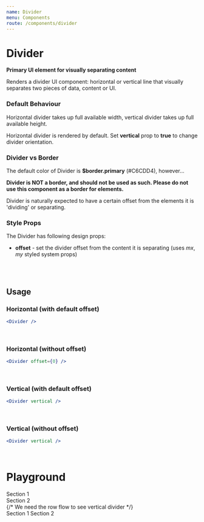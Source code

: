 ```yaml
---
name: Divider
menu: Components
route: /components/divider
---
```



# Divider

**Primary UI element for visually separating content**

Renders a divider UI component: horizontal or vertical line that visually separates two pieces of data, content or UI.
<br/>

### Default Behaviour
Horizontal divider takes up full available width, vertical divider takes up full available height.

Horizontal divider is rendered by default. Set **vertical** prop to __true__ to change divider orientation.
<br/>

### Divider vs Border
The default color of Divider is **$border.primary** (#C6CDD4), however...

**Divider is NOT a border, and should not be used as such. Please do not use this component as a border for elements.**

Divider is naturally expected to have a certain offset from the elements it is 'dividing' or separating.
<br/>

### Style Props
The Divider has following design props:
- **offset** - set the divider offset from the content it is separating (uses _mx_, _my_ styled system props)
<br/>
<br/>

## Usage 

### Horizontal (with default offset)

<ItemWrapper>
    <WrappedHorizontalDivider offset='1rem' />
</ItemWrapper>

```jsx
<Divider />
```
<br/>

### Horizontal (without offset)

<ItemWrapper>
    <WrappedHorizontalDivider offset={0} />
</ItemWrapper>

```jsx
<Divider offset={0} />
```
<br/>

### Vertical (with default offset)

<ItemWrapper>
    <WrappedVerticalDivider offset='1rem' />
</ItemWrapper>

```jsx
<Divider vertical />
```
<br/>

### Vertical (without offset)

<ItemWrapper>
    <WrappedVerticalDivider offset={0} />
</ItemWrapper>

```jsx
<Divider vertical />
```
<br/>

# Playground

<Playground>
    <section>Section 1</section>
        <Divider />
    <section>Section 2</section>
</Playground>

<Playground>
    {/* We need the row flow to see vertical divider */}
    <div style={{ display: 'flex' }}>
        <SectionPlaceholder>Section 1</SectionPlaceholder>
        <Divider vertical />
        <SectionPlaceholder>Section 2</SectionPlaceholder>
    </div>
</Playground>

